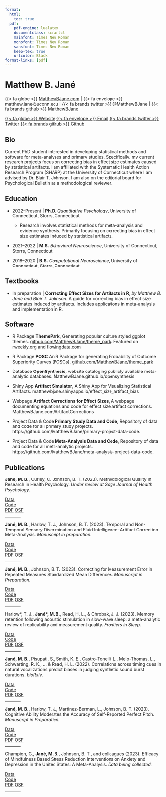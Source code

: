 ```yaml
---
format:
  html:
    toc: true
  pdf:
    pdf-engine: lualatex
    documentclass: scrartcl
    mainfont: Times New Roman
    monofont: Times New Roman
    sansfont: Times New Roman
    keep-tex: true
    urlcolor: Black
format-links: [pdf]
---
```


# Matthew B. Jané

::: {.content-visible when-format="pdf"}
{{< fa globe >}} [MatthewBJane.com](https://www.matthewbjane.com) \| {{< fa envelope >}} [matthew.jane\@uconn.edu](mailto:matthew.jane@uconn.edu) \| {{< fa brands twitter >}} [\@MatthewBJane](https://www.twitter.com/MatthewBJane) \| {{< fa brands github >}} [MatthewBJane](https://www.github.io/MatthewBJane)
:::

::: {.content-visible when-format="html"}
[{{< fa globe >}} Website](https://www.matthewbjane.com){.btn .btn-primary .btn-sm role="button" data-toggle="data" title="Data File"} [{{< fa envelope >}} Email](mailto:matthew.jane@uconn.edu){.btn .btn-primary .btn-sm role="button" data-toggle="data" title="Data File"} [{{< fa brands twitter >}} Twitter](https://www.twitter.com/MatthewBJane){.btn .btn-primary .btn-sm role="button" data-toggle="data" title="Data File"} [{{< fa brands github >}} Github](https://www.github.io/MatthewBJane){.btn .btn-primary .btn-sm role="button" data-toggle="data" title="Data File"}
:::

## <i class="fa-solid fa-user"></i> Bio

Current PhD student interested in developing statistical methods and software for meta-analyses and primary studies. Specifically, my current research projects focus on correcting bias in effect size estimates caused by statistical artifacts. I am affiliated with the Systematic Health Action Research Program (SHARP) at the University of Connecticut where I am advised by Dr. Blair T. Johnson. I am also on the editorial board for Psychological Bulletin as a methodological reviewer.

## <i class="fa-solid fa-graduation-cap"></i> Education

-   2022--Present \| **Ph.D.** *Quantitative Psychology*, University of Connecticut, Storrs, Connecticut
    - Research involves statistical methods for meta-analysis and evidence synthesis. Primarily focusing on correcting bias in effect size estimates induced by statistical artifacts.
    
-   2021--2022 \| **M.S.** *Behavioral Neuroscience*, University of Connecticut, Storrs, Connecticut

-   2018--2020 \| **B.S.** *Computational Neuroscience*, University of Connecticut, Storrs, Connecticut

## <i class="fa-solid fa-book"></i> Textbooks 

-    In preparation \| **Correcting Effect Sizes for Artifacts in R**, *by Matthew B. Jané and Blair T. Johnson*. A guide for correcting bias in effect size estimates induced by artifacts. Includes applications in meta-analysis and implementation in R.

## <i class="fa-solid fa-code"></i> Software

-   <span class="badge rounded-pill bg-primary"><i class="fa-solid fa-cube"></i> R Package </span> **ThemePark**, Generating popular culture styled ggplot themes. [github.com/MatthewBJane/theme_park](https://github.com/MatthewBJane/theme_park). Featured on [rweekly.org](https://rweekly.org/2023-W32.html) and [flowingdata.com](https://flowingdata.com/2023/07/28/barbie-and-oppenheimer-themes-for-charts-in-r/) 

-   <span class="badge rounded-pill bg-primary"><i class="fa-solid fa-cube"></i> R Package </span> **POSC** An R Package for generating Probability of Outcome Superiority Curves (POSCs). [github.com/MatthewBJane/theme_park](https://github.com/MatthewBJane/theme_park)

-   <span class="badge rounded-pill bg-primary"><i class="fa-solid fa-database"></i> Database </span>  **OpenSynthesis**, website cataloging publicly available meta-analytic databases. MatthewBJane.github.io/opensynthesis
    
-   <span class="badge rounded-pill bg-primary"><i class="fa-solid fa-diagram-project"></i> Shiny App </span> **Artifact Simulator**, A Shiny App for Visualizing Statistical Artifacts. matthewbjane.shinyapps.io/effect_size_artifact_bias

-   <span class="badge rounded-pill bg-primary"><i class="fa-solid fa-globe"></i> Webpage </span> **Artifact Corrections for Effect Sizes**, A webpage documenting equations and code for effect size artifact corrections. MatthewBJane.com/ArtifactCorrections

-   <span class="badge rounded-pill bg-primary"><i class="fa-solid fa-chart-simple"></i> Project Data & Code </span> **Primary Study Data and Code**, Repository of data and code for all primary study projects. https://github.com/MatthewBJane/primary-project-data-code.

-   <span class="badge rounded-pill bg-primary"><i class="fa-solid fa-chart-simple"></i> Project Data & Code </span> **Meta-Analysis Data and Code**, Repository of data and code for all meta-analytic projects. https://github.com/MatthewBJane/meta-analysis-project-data-code.

## <i class="fa-solid fa-file-lines"></i> Publications

**Jané, M. B.**, Curley, C. Johnson, B. T. (2023). Methodological Quality in Research in Health Psychology. *Under review at Sage Journal of Health Psychology.*

::: {.content-visible when-format="html"}
<div class="btn-group" role="group" aria-label="Open Science Links">
[Data](){.btn-sm role="button" data-toggle="data" title="data" class="btn btn-primary disabled"}  
[Code](){.btn-sm role="button" data-toggle="code" title="Data File" class="btn btn-primary disabled"}  
[PDF](){.btn-sm role="button" data-toggle="pdf" title="Data File" class="btn btn-primary disabled"}
[OSF](){.btn-sm role="button" data-toggle="osf" title="Data File" class="btn btn-primary disabled"}</div>
:::

<hr width="10%">

**Jané, M. B.**, Harlow, T. J., Johnson, B. T. (2023). Temporal and Non-Temporal Sensory Discrimination and Fluid Intelligence: Artifact Correction Meta-Analysis. *Manuscript in preparation.*

::: {.content-visible when-format="html"}
<div class="btn-group" role="group" aria-label="Open Science Links">
[Data](){.btn-sm role="button" data-toggle="data" title="data" class="btn btn-primary disabled"}  
[Code](){.btn-sm role="button" data-toggle="code" title="Data File" class="btn btn-primary disabled"}  
[PDF](){.btn-sm role="button" data-toggle="pdf" title="Data File" class="btn btn-primary disabled"}
[OSF](https://osf.io/d6yxf/){.btn-sm role="button" data-toggle="osf" title="Data File" class="btn btn-primary"}</div>
:::

<hr width="10%">

**Jané, M. B.**, Johnson, B. T. (2023). Correcting for Measurement Error in Repeated Measures Standardized Mean Differences. *Manuscript in Preparation.*

::: {.content-visible when-format="html"}
<div class="btn-group" role="group" aria-label="Open Science Links">
[Data](){.btn-sm role="button" data-toggle="data" title="data" class="btn btn-primary disabled"}  
[Code](){.btn-sm role="button" data-toggle="code" title="Data File" class="btn btn-primary disabled"}  
[PDF](){.btn-sm role="button" data-toggle="pdf" title="Data File" class="btn btn-primary disabled"}
[OSF](){.btn-sm role="button" data-toggle="osf" title="Data File" class="btn btn-primary disabled"}</div>
:::

<hr width="10%">

Harlow\*, T. J., **Jané\*, M. B.**, Read, H. L., & Chrobak, J. J. (2023). Memory retention following acoustic stimulation in slow-wave sleep: a meta-analytic review of replicability and measurement quality. *Frontiers in Sleep.*

::: {.content-visible when-format="html"}
<div class="btn-group" role="group" aria-label="Open Science Links">
[Data](https://github.com/MatthewBJane/meta-analysis-data-code/tree/main/acoustic_stimulation_and_memory/data){.btn-sm role="button" data-toggle="data" title="data" class="btn btn-primary"}  
[Code](https://github.com/MatthewBJane/meta-analysis-data-code/tree/main/acoustic_stimulation_and_memory/analysis){.btn-sm role="button" data-toggle="code" title="Data File" class="btn btn-primary"}  
[PDF](manuscripts/Harlow2023_Frontiers.pdf){.btn-sm role="button" data-toggle="pdf" title="Data File" class="btn btn-primary"}
[OSF](https://osf.io/8b49k/){.btn-sm role="button" data-toggle="osf" title="Data File" class="btn btn-primary"}</div>
:::

<hr width="10%">

**Jané, M. B.**, Pisupati, S., Smith, K. E., Castro-Tonelli, L., Melo-Thomas, L., Schwarting, R. K., ... & Read, H. L. (2022). Correlations across timing cues in natural vocalizations predict biases in judging synthetic sound burst durations. *bioRxiv.*

::: {.content-visible when-format="html"}
<div class="btn-group" role="group" aria-label="Open Science Links">
[Data](https://doi.org/10.24433/CO.8495056.v1){.btn-sm role="button" data-toggle="data" title="data" class="btn btn-primary"}  
[Code](https://doi.org/10.24433/CO.8495056.v1){.btn-sm role="button" data-toggle="code" title="Data File" class="btn btn-primary"}  
[PDF](manuscripts/Jane2022_BioArxiv.pdf){.btn-sm role="button" data-toggle="pdf" title="Data File" class="btn btn-primary"}
[OSF](){.btn-sm role="button" data-toggle="osf" title="Data File" class="btn btn-primary disabled"}</div>
:::

<hr width="10%">

**Jané, M. B.**, Harlow, T. J., Martinez-Berman, L., Johnson, B. T. (2023). Cognitive Ability Moderates the Accuracy of Self-Reported Perfect Pitch. *Manuscript in Preparation.*

::: {.content-visible when-format="html"}
<div class="btn-group" role="group" aria-label="Open Science Links">
[Data](){.btn-sm role="button" data-toggle="data" title="data" class="btn btn-primary disabled"}  
[Code](){.btn-sm role="button" data-toggle="code" title="Data File" class="btn btn-primary disabled"}  
[PDF](){.btn-sm role="button" data-toggle="pdf" title="Data File" class="btn btn-primary disabled"}
[OSF](){.btn-sm role="button" data-toggle="osf" title="Data File" class="btn btn-primary disabled"}</div>
:::

<hr width="10%">

Champion, G., **Jané, M. B.**, Johnson, B. T., and colleagues (2023). Efficacy of Mindfulness Based Stress Reduction Interventions on Anxiety and Depression in the United States: A Meta-Analysis. *Data being collected.*

::: {.content-visible when-format="html"}
<div class="btn-group" role="group" aria-label="Open Science Links">
[Data](){.btn-sm role="button" data-toggle="data" title="data" class="btn btn-primary disabled"}  
[Code](){.btn-sm role="button" data-toggle="code" title="Data File" class="btn btn-primary disabled"}  
[PDF](){.btn-sm role="button" data-toggle="pdf" title="Data File" class="btn btn-primary disabled"}
[OSF](){.btn-sm role="button" data-toggle="osf" title="Data File" class="btn btn-primary disabled"}</div>
:::

<hr width="10%">
